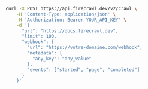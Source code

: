 ```bash cURL
curl -X POST https://api.firecrawl.dev/v2/crawl \
    -H 'Content-Type: application/json' \
    -H 'Authorization: Bearer YOUR_API_KEY' \
    -d '{
      "url": "https://docs.firecrawl.dev",
      "limit": 100,
      "webhook": {
        "url": "https://votre-domaine.com/webhook",
        "metadata": {
          "any_key": "any_value"
        },
        "events": ["started", "page", "completed"]
      }
    }'
```
